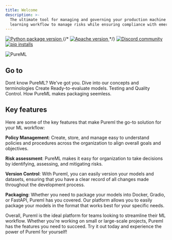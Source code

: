 ```yaml
---
title: Welcome
description: >-
  The ultimate tool for managing and governing your production machine
  learning workflow to manage risks while ensuring compliance with emerging regulations and standards.
---
```


<div
  style={{
    display: "flex",
    flexWrap: "wrap",
  }}
>
  <a
    style={{
      borderStyle: "none",
      marginTop: "0.125rem",
      marginBottom: "0.125rem",
    }}
    href="https://pypi.org/project/pureml/"
  >
    <img
      style={{
        margin: 0,
      }}
      src="https://img.shields.io/pypi/v/pureml?color=lightblue"
      alt="Python package version"
    />
  </a>
  {/* <a
    style={{
      borderStyle: "none",
      marginTop: "0.125rem",
      marginBottom: "0.125rem",
      marginLeft: "0.25rem",
    }}
    href="https://opensource.org/licenses/Apache-2.0"
  >
    <img
      style={{
        margin: 0,
      }}
      src="https://img.shields.io/github/license/puremlhq/pureml?color=red"
      alt="Apache version"
    />
  </a> */}
  <a
    style={{
      borderStyle: "none",
      marginTop: "0.125rem",
      marginBottom: "0.125rem",
      marginLeft: "0.25rem",
    }}
    href="https://discord.gg/xNUHt9yguJ"
  >
    <img
      style={{
        margin: 0,
      }}
      src="https://img.shields.io/badge/Discord-Join%20Discord-bluered?logo=discord"
      alt="Discord community"
    />
  </a>
  <a
    style={{
      borderStyle: "none",
      marginTop: "0.125rem",
      marginBottom: "0.125rem",
      marginLeft: "0.25rem",
    }}
    href="https://pepy.tech/project/pureml"
  >
    <img
      style={{
        margin: 0,
      }}
      src="https://static.pepy.tech/personalized-badge/pureml?period=total&units=international_system&left_color=grey&right_color=green&left_text=pip%20installs"
      alt="pip installs"
    />
  </a>
</div>

![PureML](https://github.com/PuremlHQ/PureML-docs/blob/main/images/PureMLDocsGRCImg.png?raw=true)

## Go to

<CardGroup cols={3}>
  <Card title="Getting Started" icon="jet-fighter-up" href="/installation">
    Dont know PureML? We've got you.
  </Card>
  <Card title="Core Concepts" icon="file" href="/core-concepts/model">
    Dive into our concepts and terminologies
  </Card>
  <Card title="Prediction" icon="cloud" href="/prediction/versioning">
    Create Ready-to-evaluate models.
  </Card>
  <Card
    title="Policies"
    icon="magnifying-glass-chart"
    href="/evaluate/create-your-first-evaluation"
  >
    Testing and Quality Control.
  </Card>
  <Card title="Package" icon="boxes-packing" href="/package/docker">
    How PureML makes packaging seemless.
  </Card>
</CardGroup>

## Key features

Here are some of the key features that make Pureml the go-to solution for your ML workflow:

**Policy Management**: Create, store, and manage easy to understand policies and procedures across the organization to align overall goals and objectives.

**Risk assessment**: PureML makes it easy for organization to take decisions by identifying, assessing, and mitigating risks.

**Version Control**: With Pureml, you can easily version your models and datasets, ensuring that you have a clear record of all changes made throughout the development process.

**Packaging**: Whether you need to package your models into Docker, Gradio, or FastAPI, Pureml has you covered. Our platform allows you to easily package your models in the format that works best for your specific needs.

Overall, Pureml is the ideal platform for teams looking to streamline their ML workflow. Whether you're working on small or large-scale projects, Pureml has the features you need to succeed. Try it out today and experience the power of Pureml for yourself!

